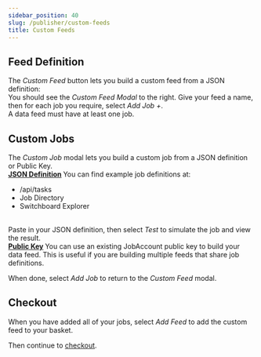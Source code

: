 ```yaml
---
sidebar_position: 40
slug: /publisher/custom-feeds
title: Custom Feeds
---
```



## Feed Definition

<Grid container spacing={3}>
  <Grid item md={6}>
    <Typography>
      The <i>Custom Feed</i> button lets you build a custom feed from a JSON
      definition:
    </Typography>
    <MarkdownImage
      img="/img/publisher/Custom_Feed_Button.png"
      sx={{
        width: "70%",
        textAlign: "center",
        mx: 2,
        display: "flex",
        borderRadius: 3,
        overflow: "hidden",
      }}
    />
    <br />
    <Typography>
      You should see the <i>Custom Feed Modal</i> to the right. Give your feed a
      name, then for each job you require, select <i>Add Job +</i>.
    </Typography>
    <br />
    <Typography>A data feed must have at least one job.</Typography>
  </Grid>
  <Grid item md={6}>
    <MarkdownImage
      img="/img/publisher/Custom_Feed_Modal.png"
      sx={{ borderWidth: "thin", border: "1px solid #D3D3D3", borderRadius: 3 }}
    />
  </Grid>
</Grid>

## Custom Jobs

<Grid container spacing={3}>
  <Grid item md={6}>
    <MarkdownImage
      img="/img/publisher/Custom_Job_Modal.png"
      sx={{ borderWidth: "thin", border: "1px solid #D3D3D3", borderRadius: 3 }}
    />
  </Grid>
  <Grid item md={6}>
    <Typography>
      The <i>Custom Job</i> modal lets you build a custom job from a JSON
      definition or Public Key.
    </Typography>
    <br />
    <b>
      <u>JSON Definition</u>
    </b>
    <Typography>
      You can find example job definitions at:
      <ul>
        <li>
          <Link to="/api/tasks">/api/tasks</Link>
        </li>
        <li>
          <Link to="/feed/directory">Job Directory</Link>
        </li>
        <li>
          <Link to="https://switchboard.xyz/explorer">
            Switchboard Explorer
          </Link>
        </li>
      </ul>
    </Typography>
    <br />
    <Typography>
      Paste in your JSON definition, then select <i>Test</i> to simulate the job
      and view the result.
    </Typography>
    <br />
    <b>
      <u>Public Key</u>
    </b>
    <Typography>
      You can use an existing JobAccount public key to build your data feed.
      This is useful if you are building multiple feeds that share job
      definitions.
    </Typography>
  </Grid>
</Grid>

When done, select _Add Job_ to return to the _Custom Feed_ modal.

## Checkout

When you have added all of your jobs, select _Add Feed_ to add the custom feed to your basket.

Then continue to [checkout](/publisher#checkout).
